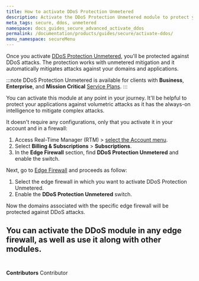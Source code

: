 ```yaml
---
title: How to activate DDoS Protection Unmetered
description: Activate the DDoS Protection Unmetered module to protect your applications agains volumetric attacks.
meta_tags: secure, ddos, unmetered
namespace: docs_guides_secure_advanced_activate_ddos
permalink: /documentation/products/guides/secure/activate-ddos/
menu_namespace: secureMenu
---
```


Once you activate [DDoS Protection Unmetered](/en/documentation/products/edge-firewall/ddos-protection/), you'll be protected against DDoS attacks. The protection works with unmetered mitigation and it automatically mitigates attacks against your domains and applications.

:::note
DDoS Protection Unmetered is available for clients with **Business**, **Enterprise**, and **Mission Critical** [Service Plans](https://www.azion.com/en/pricing/#plans).
:::

You can activate this module at any point in your journey. It'll be helpful to protect your applications against volumetric attacks as it has the always-on intelligence to mitigate complex attacks.

It doesn't require any configurations, only that you activate it in your account and in a firewall:

1. Access Real-Time Manager (RTM) > [select the Account menu](/en/documentation/products/guides/how-to-access-rtm/#managing-the-account).
2. Select **Billing & Subscriptions** > **Subscriptions**.
3. In the **Edge Firewall** section, find **DDoS Protection Unmetered** and enable the switch.

Next, go to [Edge Firewall](/en/documentation/products/guides/secure/edge-firewall-configure-main-settings/#modules) and proceeds as follow:

1. Select the edge firewall in which you want to activate DDoS Protection Unmetered.
2. Enable the **DDoS Protection Unmetered** switch.

Now the domains associated with the specific edge firewall will be protected against DDoS attacks.

You can activate the DDoS module in any edge firewall, as well as use it along with other modules.
<br /><br />
---

**Contributors** <ContributorList>Contributor</ContributorList>
